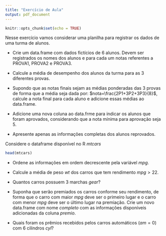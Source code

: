 ```yaml
---
title: "Exercício de Aula"
output: pdf_document
---
```


```r
knitr::opts_chunk$set(echo = TRUE)
```

Nesse exercício vamos considerar uma planilha para registrar os dados de uma turma de alunos. 

* Crie um data.frame com dados fictícios de 6 alunos. Devem ser registrados os nomes dos alunos e para cada um notas referentes a PROVA1, PROVA2 e PROVA3.

* Calcule a média de desempenho dos alunos da turma para as 3 diferentes provas.

* Supondo que as notas finais sejam as médias ponderadas das 3 provas de forma que a média seja dada por: $nota=\frac{2P1+3P2+3P3}{8}$, calcule a nota final para cada aluno e adicione essas médias ao data.frame.

* Adicione uma nova coluna ao data.frme para indicar os alunos que foram aprovados, considerando que a nota mínima para aprovação seja 5.

* Apresente apenas as informações completas dos alunos reprovados.

\newpage


Considere o dataframe disponível no R _mtcars_

```r
head(mtcars)
```

* Ordene as informações em ordem decrescente pela variável _mpg_. 

* Calcule a média de peso _wt_ dos carros que tem rendimento $mpg>22$.

* Quantos carros possuem 3 marchas _gear_?

* Suponha que serão premiados os carros conforme seu rendimento, de forma que o carro com maior _mpg_ deve ser o primeiro lugar e o carro com menor _mpg_ deve ser o último lugar na premiação. Crie um novo data.frame com nome _completo_ com as informações disponíveis adicionadas da coluna _premio_.

* Quais foram os prêmios recebidos pelos carros automáticos $(am=0)$ com 6 cilindros _cyl_?

